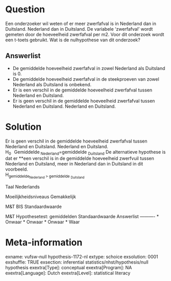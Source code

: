 Question
========
Een onderzoeker wil weten of er meer zwerfafval is in Nederland dan in Duitsland. Nederland dan in Duitsland. De variabele 'zwerfafval' wordt gemeten door de hoeveelheid zwerfafval per m2. Voor dit onderzoek wordt een t-toets gebruikt. Wat is de nulhypothese van dit onderzoek?

Answerlist
----------
* De gemiddelde hoeveelheid zwerfafval in zowel Nederland als Duitsland is 0.
* De gemiddelde hoeveelheid zwerfafval in de steekproeven van zowel Nederland als Duitsland is onbekend.
* Er is een verschil in de gemiddelde hoeveelheid zwerfafval tussen Nederland en Duitsland.
* Er is geen verschil in de gemiddelde hoeveelheid zwerfafval tussen Nederland en Duitsland. Nederland en Duitsland.

Solution
========

Er is geen verschil in de gemiddelde hoeveelheid zwerfafval tussen Nederland en Duitsland. Nederland en Duitsland.  
H<sub>0 \ \ </sub>Gemiddelde<sub> Nederland</sub>=gemiddelde <sub>Duitsland</sub> De alternatieve hypothese is dat er **een verschil is in de gemiddelde hoeveelheid zwerfvuil tussen Nederland en Duitsland, meer in Nederland dan in Duitsland in dit voorbeeld.  
H<sub>gemiddelde<sub>Nederland </sub> &gt; gemiddelde <sub>Duitsland</sub>

Taal Nederlands

Moeilijkheidsniveaus Gemakkelijk

M&T BIS Standaardwaarde

M&T Hypothesetest: gemiddelden Standaardwaarde
Answerlist
----------
* Onwaar
* Onwaar
* Onwaar
* Waar

Meta-information
================
exname: vufsw-null hypothesis-1172-nl
extype: schoice
exsolution: 0001
exshuffle: TRUE
exsection: inferential statistics/nhst/hypothesis/null hypothesis
exextra[Type]: conceptual
exextra[Program]: NA
exextra[Language]: Dutch
exextra[Level]: statistical literacy


